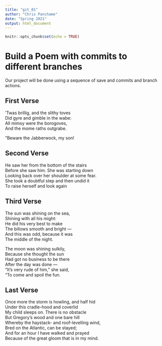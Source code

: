 ```yaml
---
title: "git_01"
author: "Chris Panchame"
date: "Spring 2021"
output: html_document
---
```


```r
knitr::opts_chunk$set(echo = TRUE)
```
# Build a Poem with commits to different branches
Our project will be done using a sequence of save and commits and branch actions.
<!-- Do not modify or change any text in "!--" bracketed areas such as this --- these are instructions to
you, if you change any of this the git program will notice it and compromise your git merging strategy !-->

## First Verse 
<!--Put the first five lines of a poem by Lewis Carrol in this section!-->

’Twas brillig, and the slithy toves  
      Did gyre and gimble in the wabe:  
All mimsy were the borogoves,  
      And the mome raths outgrabe.  

“Beware the Jabberwock, my son!  
  
## Second Verse
<!--Put the first five lines of a poem by Robert Frost here!-->

He saw her from the bottom of the stairs  
Before she saw him.  She was starting down  
Looking back over her shoulder at some fear.  
She took a doubtful step and then undid it  
To raise herself and look again  

## Third Verse
<!--Put the first two verses of The Walrus and the Carpenter here!-->

The sun was shining on the sea,  
      Shining with all his might:  
He did his very best to make  
      The billows smooth and bright —  
And this was odd, because it was  
      The middle of the night.  

The moon was shining sulkily,  
      Because she thought the sun  
Had got no business to be there  
      After the day was done —  
"It's very rude of him," she said,  
      "To come and spoil the fun.  
  
## Last Verse
<!--Put a short poem of your choice 8-20 lines,here!-->
Once more the storm is howling, and half hid  
Under this cradle-hood and coverlid  
My child sleeps on. There is no obstacle  
But Gregory's wood and one bare hill  
Whereby the haystack- and roof-levelling wind,  
Bred on the Atlantic, can be stayed;  
And for an hour I have walked and prayed  
Because of the great gloom that is in my mind.  
  